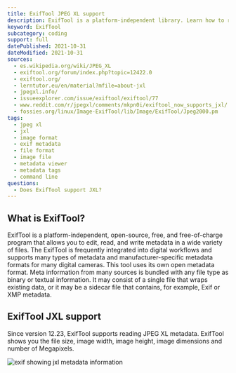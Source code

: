 ```yaml
---
title: ExifTool JPEG XL support
description: ExifTool is a platform-independent library. Learn how to read JXL images within ExifTool.
keyword: ExifTool
subcategory: coding
support: full
datePublished: 2021-10-31
dateModified: 2021-10-31
sources:
  - es.wikipedia.org/wiki/JPEG_XL
  - exiftool.org/forum/index.php?topic=12422.0
  - exiftool.org/
  - lerntutor.eu/en/material?mfile=about-jxl
  - jpegxl.info/
  - issueexplorer.com/issue/exiftool/exiftool/77
  - www.reddit.com/r/jpegxl/comments/mkpn0i/exiftool_now_supports_jxl/
  - fossies.org/linux/Image-ExifTool/lib/Image/ExifTool/Jpeg2000.pm
tags:
  - jpeg xl
  - jxl
  - image format
  - exif metadata
  - file format
  - image file
  - metadata viewer
  - metadata tags
  - command line
questions:
  - Does ExifTool support JXL?
---
```


## What is ExifTool?

ExifTool is a platform-independent, open-source, free, and free-of-charge program that allows you to edit, read, and write metadata in a wide variety of files. The ExifTool is frequently integrated into digital workflows and supports many types of metadata and manufacturer-specific metadata formats for many digital cameras. This tool uses its own open metadata format. Meta information from many sources is bundled with any file type as binary or textual information. It may consist of a single file that wraps existing data, or it may be a sidecar file that contains, for example, Exif or XMP metadata.

## ExifTool JXL support

Since version 12.23, ExifTool supports reading JPEG XL metadata. ExifTool shows you the file size, image width, image height, image dimensions and number of Megapixels.

<Image src="exiftool" alt="exif showing jxl metadata information" />
